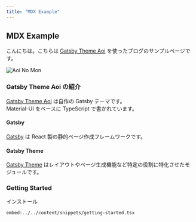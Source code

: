 ```yaml
---
title: "MDX Example"
---
```


## MDX Example

こんにちは。こちらは [Gatsby Theme Aoi] を使ったブログのサンプルページです。

![Aoi No Mon](../../content/assets/IMG_7450.jpeg)

### Gatsby Theme Aoi の紹介

[Gatsby Theme Aoi] は自作の Gatsby テーマです。  
Material-UI をベースに TypeScript で書かれています。

#### Gatsby

[Gatsby] は React 製の静的ページ作成フレームワークです。

#### Gatsby Theme

[Gatsby Theme] はレイアウトやページ生成機能など特定の役割に特化させたモジュールです。

### Getting Started

インストール

`embed:../../content/snippets/getting-started.tsx`

[Gatsby]: https://gatsbyjs.org "Gatsby JS"
[Gatsby Theme]: https://gatsbyjs.org/docs/themes/ "Gatsby JS"
[Gatsby Theme Aoi]: https://github.com/cieloazul310/gatsby-theme-aoi "Gatsby Theme Aoi"
